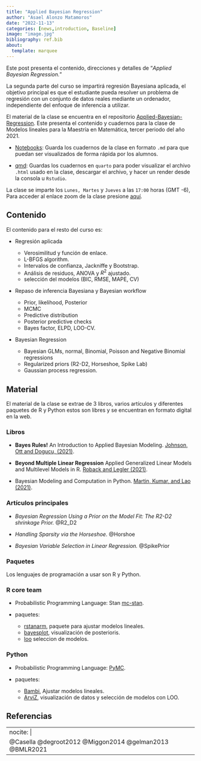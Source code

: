 ```yaml
---
title: "Applied Bayesian Regression"
author: "Asael Alonzo Matamoros"
date: "2022-11-13"
categories: [news,introduction, Baseline]
image: "image.jpg"
bibliography: ref.bib
about:
  template: marquee
---
```


Este post presenta el contenido, direcciones y detalles de "*Applied Bayesian Regression.*"

La segunda parte del curso se impartirá regresión Bayesiana aplicada, el objetivo principal es que el estudiante pueda resolver un problema de regresión con un conjunto de datos reales mediante un ordenador, independiente del enfoque de inferencia a utilizar. 

El material de la clase se encuentra en el repositorio [Applied-Bayesian-Regression](https://github.com/asael697/Appplied-Bayesian-Regression). Este presenta el contenido y cuadernos para la clase de Modelos lineales para la Maestría en Matemática, tercer periodo del año 2021. 

  + [Notebooks](https://github.com/asael697/Appplied-Bayesian-Regression/tree/main/Notebooks): Guarda los cuadernos de la clase en formato `.md`  para que puedan ser visualizados de forma rápida por los alumnos.
  
  + [qmd](): Guardas los cuadernos en `quarto` para poder visualizar el archivo `.html` usado en la clase, descargar el archivo, y hacer un render desde la consola u `Rstudio`.
  
La clase se imparte los `Lunes, Martes` y `Jueves` a las `17:00` horas (GMT -6), Para acceder al enlace zoom de la clase presione [aquí](https://aalto.zoom.us/j/63860483890).

## Contenido

El contenido para el resto del curso es:

 + Regresión aplicada
  
     - Verosimilitud y función de enlace.
     - L-BFGS algorithm.
     - Intervalos de confianza, Jackniffe y Bootstrap.
     - Análisis de residuos, ANOVA  y $R^2$ ajustado.
     - selección del modelos (BIC, RMSE, MAPE, CV)
 
 + Repaso de inferencia Bayesiana y Bayesian workflow

    - Prior, likelihood, Posterior
    - MCMC
    - Predictive distribution
    - Posterior predictive checks
    - Bayes factor, ELPD, LOO-CV.
  
 + Bayesian Regression
   
   - Bayesian GLMs, normal, Binomial, Poisson and Negative Binomial regressions
   - Regularized priors (R2-D2, Horseshoe, Spike Lab)
   - Gaussian process regression.
   
## Material 
  
El material de la clase se extrae de 3 libros, varios artículos y diferentes paquetes de R y Python estos son libres y se encuentran en formato digital en la web. 

### Libros

 + **Bayes Rules!** An Introduction to Applied Bayesian Modeling. [Johnson, Ott and Dogucu, (2021)](https://www.bayesrulesbook.com/).
 
 + **Beyond Multiple Linear Regression** Applied Generalized Linear Models and Multilevel Models in R. [Roback and Legler (2021)](https://bookdown.org/roback/bookdown-BeyondMLR/).
 
 + Bayesian Modeling and Computation in Python. [Martin, Kumar, and Lao (2021)](https://bayesiancomputationbook.com/welcome.html).

### Artículos principales   
   
   + *Bayesian Regression Using a Prior on the Model Fit: The R2-D2 shrinkage Prior.* @R2_D2 
   
   + *Handling Sparsity via the Horseshoe.* @Horshoe 
   
   + *Bayesian Variable Selection in Linear Regression.* @SpikePrior 

### Paquetes

Los lenguajes de programación a usar son R y Python.
 
### R core team
 
  + Probabilistic Programming Language: Stan [mc-stan](https://mc-stan.org/users/interfaces/rstan).
  
  + paquetes: 
  
    - [rstanarm](https://mc-stan.org/rstanarm/), paquete para ajustar modelos lineales.
    - [bayesplot](https://mc-stan.org/bayesplot/), visualización de posterioris.
    - [loo](https://mc-stan.org/loo/) seleccion de modelos.
  
   
### Python
 
  + Probabilistic Programming Language: [PyMC](https://www.pymc.io/welcome.html).
  
  + paquetes: 
  
    - [Bambi]( https://bambinos.github.io/bambi/main/index.html#), Ajustar modelos lineales.
    - [ArviZ](https://arviz-devs.github.io/arviz/index.html), visualización de datos y selección de modelos con LOO.
    
## Referencias

---
nocite: |
 @Casella @degroot2012 @Miggon2014 @gelman2013 @BMLR2021 
---

::: {#refs}
:::
